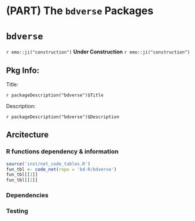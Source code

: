 #  (PART) The `bdverse` Packages {-}
 <!-- PART 1: bdverse Packages -->
 
# `bdverse` {#bdverse}

`r emo::ji("construction")` **Under Construction** `r emo::ji("construction")`

## Pkg Info:

Title:

`r packageDescription("bdverse")$Title`

Description:

`r packageDescription("bdverse")$Description`


## Arcitecture

### R functions dependency & information 

```r
source('inst/net_code_tables.R')
fun_tbl <- code_net(repo = 'bd-R/bdverse')
fun_tbl[[1]]
fun_tbl[[2]]
```

### Dependencies

<!-- # ```{r echo=FALSE, eval=TRUE, message=FALSE, warning=FALSE} -->
<!-- # library(pkgnet) -->
<!-- # library(magrittr) -->
<!-- # knitr::opts_chunk$set( -->
<!-- #     echo = FALSE -->
<!-- #     , warning=FALSE -->
<!-- #     , out.width='100%' -->
<!-- # ) -->
<!-- # pkgnet:::silence_logger() -->
<!-- #  -->
<!-- # reporters <- list(DependencyReporter$new()) -->
<!-- #  -->
<!-- # reporters <- lapply( -->
<!-- #           X = reporters -->
<!-- #           , FUN = function(reporter){ -->
<!-- #               reporter$set_package(pkg_name = "bdverse") -->
<!-- #               return(reporter$nodes) -->
<!-- #           } -->
<!-- #       ) -->
<!-- #  -->
<!-- # reporters$nodes -->
<!-- # reporters$nodes %>% DT::datatable(escape = FALSE,  -->
<!-- #                                  options = list("pageLength" = 30, -->
<!-- #                                                 order = list(list(4, 'desc')))) -->
<!-- #  -->
<!-- # ``` -->

### Testing